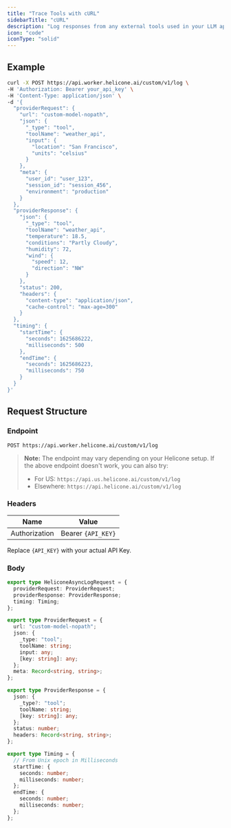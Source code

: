 ```yaml
---
title: "Trace Tools with cURL"
sidebarTitle: "cURL"
description: "Log responses from any external tools used in your LLM applications to Helicone using cURL."
icon: "code"
iconType: "solid"
---
```


## Example

```bash
curl -X POST https://api.worker.helicone.ai/custom/v1/log \
-H 'Authorization: Bearer your_api_key' \
-H 'Content-Type: application/json' \
-d '{
  "providerRequest": {
    "url": "custom-model-nopath",
    "json": {
      "_type": "tool",
      "toolName": "weather_api",
      "input": {
        "location": "San Francisco",
        "units": "celsius"
      }
    },
    "meta": {
      "user_id": "user_123",
      "session_id": "session_456",
      "environment": "production"
    }
  },
  "providerResponse": {
    "json": {
      "_type": "tool",
      "toolName": "weather_api",
      "temperature": 18.5,
      "conditions": "Partly Cloudy",
      "humidity": 72,
      "wind": {
        "speed": 12,
        "direction": "NW"
      }
    },
    "status": 200,
    "headers": {
      "content-type": "application/json",
      "cache-control": "max-age=300"
    }
  },
  "timing": {
    "startTime": {
      "seconds": 1625686222,
      "milliseconds": 500
    },
    "endTime": {
      "seconds": 1625686223,
      "milliseconds": 750
    }
  }
}'
```

## Request Structure

### Endpoint

```
POST https://api.worker.helicone.ai/custom/v1/log
```

> **Note:** The endpoint may vary depending on your Helicone setup. If the above endpoint doesn't work, you can also try:
>
> - For US: `https://api.us.helicone.ai/custom/v1/log`
> - Elsewhere: `https://api.helicone.ai/custom/v1/log`

### Headers

| Name          | Value              |
| ------------- | ------------------ |
| Authorization | Bearer `{API_KEY}` |

Replace `{API_KEY}` with your actual API Key.

### Body

```typescript
export type HeliconeAsyncLogRequest = {
  providerRequest: ProviderRequest;
  providerResponse: ProviderResponse;
  timing: Timing;
};

export type ProviderRequest = {
  url: "custom-model-nopath";
  json: {
    _type: "tool";
    toolName: string;
    input: any;
    [key: string]: any;
  };
  meta: Record<string, string>;
};

export type ProviderResponse = {
  json: {
    _type?: "tool";
    toolName: string;
    [key: string]: any;
  };
  status: number;
  headers: Record<string, string>;
};

export type Timing = {
  // From Unix epoch in Milliseconds
  startTime: {
    seconds: number;
    milliseconds: number;
  };
  endTime: {
    seconds: number;
    milliseconds: number;
  };
};
```
